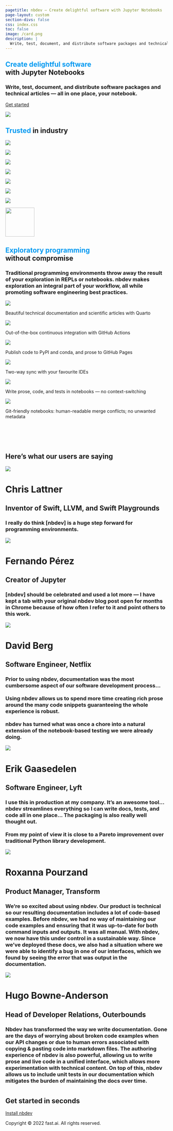 ```yaml
---
pagetitle: nbdev – Create delightful software with Jupyter Notebooks
page-layout: custom
section-divs: false
css: index.css
toc: false
image: /card.png
description: |
  Write, test, document, and distribute software packages and technical articles — all in one place, your notebook.
---
```


::: {.hero-banner .content-block}

# <span style='color:#009AF1'>Create delightful software</span><br>with Jupyter Notebooks

### Write, test, document, and distribute software packages and technical articles — all in one place, your notebook.

[Get started](https://nbdev.fast.ai){.btn-action-primary .btn-action .btn .btn-success .btn-lg role="button"}

:::

::: {.feature-card .content-block}
![](card.png)
:::

::: {.hero-banner .mid-content}

## <span style='color:#009AF1'>Trusted</span> in industry

::: {.grid style="column-gap: 60px"}
::: {.g-col-12 .g-col-sm-6 .g-col-md-3}
![](netflix.svg)
:::
::: {.g-col-12 .g-col-sm-6 .g-col-md-3}
![](transform.svg)
:::
::: {.g-col-12 .g-col-sm-6 .g-col-md-3}
![](outerbounds.svg)
:::
::: {.g-col-12 .g-col-sm-6 .g-col-md-3}
![](novetta.svg)
:::
::: {.g-col-12 .g-col-sm-6 .g-col-md-3}
![](amd.svg)
:::
::: {.g-col-12 .g-col-sm-6 .g-col-md-3}
![](overstory.svg)
:::
::: {.g-col-12 .g-col-sm-6 .g-col-md-3}
![](bom.svg)
:::
::: {.g-col-12 .g-col-sm-6 .g-col-md-3}
![](fastai.svg){width=90px}
:::
:::

:::

::: {.content-block}

::: {.hero-banner}
## <span style='color:#009AF1'>Exploratory programming</span><br>without compromise

### Traditional programming environments throw away the result of your exploration in REPLs or notebooks. nbdev makes exploration an integral part of your workflow, all while promoting software engineering best practices.
:::

::: {.grid .gap-4 style="padding-bottom: 60px"}

::: {.feature .g-col-12 .g-col-sm-6 .g-col-md-4}
![](docs.svg)

Beautiful technical documentation and scientific articles with Quarto
:::
::: {.feature .g-col-12 .g-col-sm-6 .g-col-md-4}
![](testing.svg)

Out-of-the-box continuous integration with GitHub Actions
:::
::: {.feature .g-col-12 .g-col-sm-6 .g-col-md-4}
![](packaging.svg)

Publish code to PyPI and conda, and prose to GitHub Pages
:::
::: {.feature .g-col-12 .g-col-sm-6 .g-col-md-4}
![](vscode.svg)

Two-way sync with your favourite IDEs
:::
::: {.feature .g-col-12 .g-col-sm-6 .g-col-md-4}
![](jupyter.svg)

Write prose, code, and tests in notebooks — no context-switching
:::
::: {.feature .g-col-12 .g-col-sm-6 .g-col-md-4}
![](git.svg)

Git-friendly notebooks: human-readable merge conflicts; no unwanted metadata
:::

:::

:::


::: {.mid-content}

::: {.hero-banner}
## Here's what our users are saying
:::

::: {.content-block .grid .gap-4}

::: {.testimonial .g-col-12 .g-col-md-6}
![](chris-lattner.png)

# Chris Lattner

## Inventor of Swift, LLVM, and Swift Playgrounds

### I really do think [nbdev] is a huge step forward for programming environments.
:::

::: {.testimonial .g-col-12 .g-col-md-6}
![](fernando-pérez.jpeg)

# Fernando Pérez

## Creator of Jupyter

### [nbdev] should be celebrated and used a lot more — I have kept a tab with your original nbdev blog post open for months in Chrome because of how often I refer to it and point others to this work.
:::

::: {.testimonial .g-col-12 .g-col-md-6}

![](david-berg.jpeg)

# David Berg

## Software Engineer, Netflix

### Prior to using nbdev, documentation was the most cumbersome aspect of our software development process…<br><br>Using nbdev allows us to spend more time creating rich prose around the many code snippets guaranteeing the whole experience is robust.<br><br>nbdev has turned what was once a chore into a natural extension of the notebook-based testing we were already doing.
:::

::: {.testimonial .g-col-12 .g-col-md-6}
![](erik-gaasedelen.jpeg)

# Erik Gaasedelen

## Software Engineer, Lyft

### I use this in production at my company. It’s an awesome tool… nbdev streamlines everything so I can write docs, tests, and code all in one place… The packaging is also really well thought out.<br><br>From my point of view it is close to a Pareto improvement over traditional Python library development.
:::

::: {.testimonial .g-col-12 .g-col-md-6}
![](roxanna-pourzand.jpeg)

# Roxanna Pourzand

## Product Manager, Transform

### We’re so excited about using nbdev. Our product is technical so our resulting documentation includes a lot of code-based examples. Before nbdev, we had no way of maintaining our code examples and ensuring that it was up-to-date for both command inputs and outputs. It was all manual. With nbdev, we now have this under control in a sustainable way. Since we’ve deployed these docs, we also had a situation where we were able to identify a bug in one of our interfaces, which we found by seeing the error that was output in the documentation.
:::

::: {.testimonial .g-col-12 .g-col-md-6}
![](hugo-bowne-anderson.jpeg)

# Hugo Bowne-Anderson

## Head of Developer Relations, Outerbounds

### Nbdev has transformed the way we write documentation. Gone are the days of worrying about broken code examples when our API changes or due to human errors associated with copying & pasting code into markdown files. The authoring experience of nbdev is also powerful, allowing us to write prose and live code in a unified interface, which allows more experimentation with technical content. On top of this,  nbdev allows us to include unit tests in our documentation which mitigates the burden of maintaining the docs over time. 
:::

:::

:::

::: {.hero-banner .content-block style="margin-top: 40px"}
## Get started in seconds

[Install nbdev](https://nbdev.fast.ai){.btn-action-primary .btn-action .btn .btn-success .btn-lg role="button"}
:::

::: {.footer .content-block}
Copyright © 2022 fast.ai. All rights reserved.
:::
